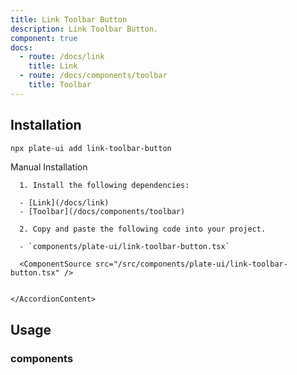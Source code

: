 ```yaml
---
title: Link Toolbar Button
description: Link Toolbar Button.
component: true
docs:
  - route: /docs/link
    title: Link
  - route: /docs/components/toolbar
    title: Toolbar
---
```


<ComponentExample src="/src/components/examples/PlaygroundDemo.tsx">
  <PlaygroundDemo id="link" />
</ComponentExample>

## Installation

```bash
npx plate-ui add link-toolbar-button
```

<Accordion type="single" collapsible>
  <AccordionItem value="manual-installation">
    <AccordionTrigger>Manual Installation</AccordionTrigger>
    <AccordionContent>

      1. Install the following dependencies:

      - [Link](/docs/link)
      - [Toolbar](/docs/components/toolbar)

      2. Copy and paste the following code into your project.

      - `components/plate-ui/link-toolbar-button.tsx`

      <ComponentSource src="/src/components/plate-ui/link-toolbar-button.tsx" />


    </AccordionContent>

  </AccordionItem>
</Accordion>

## Usage

### components

<ComponentSource src="/src/components/plate-ui/fixed-toolbar-buttons.tsx" />
<ComponentSource src="/src/components/plate-ui/floating-toolbar-buttons.tsx" />
